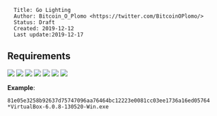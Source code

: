 
<pre>
  Title: Go Lighting 
  Author: Bitcoin_O_Plomo <https://twitter.com/BitcoinOPlomo/>
  Status: Draft
  Created: 2019-12-12
  Last update:2019-12-17
</pre>

==Requirements==


<img src=https://i.imgur.com/J35paX1.png></img>
<img src=https://i.imgur.com/m3V7AlR.png></img>
<img src=https://i.imgur.com/GSmnANu.png></img>
<img src=https://i.imgur.com/NdSPlBb.png></img>
<img src=https://i.imgur.com/kdN549R.png></img>
<img src=https://i.imgur.com/kdN549R.png></img>
<img src=https://i.imgur.com/KXZ9YQV.png></img>
<img src=></img>
<img src=></img>
<img src=></img>
<img src=></img>
<img src=></img>
<img src=></img>
<img src=></img>

'''Example''':
<pre>
81e05e3258b92637d75747096aa76464bc12223e0081cc03ee1736a16ed05764 *VirtualBox-6.0.8-130520-Win.exe
</pre>

